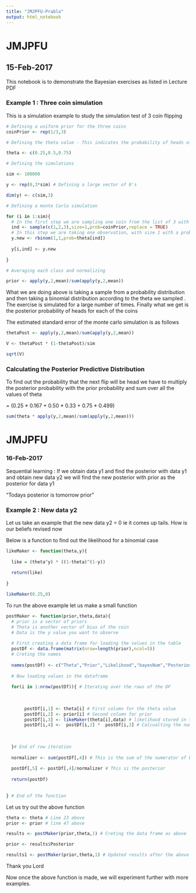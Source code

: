 ```yaml
---
title: "JMJPFU-Prablo"
output: html_notebook
---
```


# JMJPFU
## 15-Feb-2017

This notebook is to demonstrate the Bayesian exercises as listed in Lecture PDF


### Example 1 : Three coin simulation

This is a simulation example to study the simulation test of 3 coin flipping

```r

# Defining a uniform prior for the three coins
coinPrior <- rep(1/3,3)

# Defining the theta value - This indicates the probability of heads of each coin

theta <- c(0.25,0.5,0.75)

# Defining the simulations

sim <- 100000

y <- rep(0,3*sim) # Defining a large vector of 0's

dim(y) <- c(sim,3)

# Defining a monte Carlo simulation

for (i in 1:sim){
  # In the first step we are sampling one coin from the list of 3 with equal probability of 1/3
  ind <- sample(c(1,2,3),size=1,prob=coinPrior,replace = TRUE)
  # In this step we are taking one observation, with size 1 with a probability equal to the index which we earlier sampled
  y.new <- rbinom(1,1,prob=theta[ind])
  
  y[i,ind] <- y.new
  
}

# Averaging each class and normalizing

prior <- apply(y,2,mean)/sum(apply(y,2,mean))

```

What we are doing above is taking a sample from a probability distribution and then taking a binomial distribution according to the theta we sampled . The exercise is simulated for a large number of times. Finally what we get is the posterior probability of heads for each of the coins

The estimated standard error of the monte carlo simulation is as follows

```r
thetaPost <- apply(y,2,mean)/sum(apply(y,2,mean))

V <- thetaPost * (1-thetaPost)/sim

sqrt(V)
```

### Calculating the Posterior Predictive Distribution

To find out the probability that the next flip will be head we have to multiply the posterior probability with the prior probability and sum over all the values of theta

= (0.25 * 0.167 + 0.50 * 0.33 + 0.75 * 0.499)

```r
sum(theta * apply(y,2,mean)/sum(apply(y,2,mean)))

```

# JMJPFU
### 16-Feb-2017


Sequential learning : If we obtain data y1 and find the posterior with data y1 and obtain new data y2 we will find the new posterior with prior as the posterior for data y1

"Todays posterior is tomorrow prior"

### Example 2 : New data y2

Let us take an example that the new data y2 = 0 ie it comes up tails. How is our beliefs revised now

Below is a function to find out the likelihood for a binomial case

```r
likeMaker <- function(theta,y){
  
  like = (theta^y) * ((1-theta)^(1-y))
  
  return(like)
  
}


```


```r
likeMaker(0.25,0)
```

To run the above example let us make a small function 

```r

postMaker <- function(prior,theta,data){
  # prior is a vector of priors
  # Theta is another vector of bias of the coin
  # Data is the y value you want to observe
  
  # First creating a data frame for loading the values in the table
  postDf <- data.frame(matrix(nrow=length(prior),ncol=5))
  # Creting the names
  
  names(postDf) <- c("Theta","Prior","Likelihood","bayesNum","Posterior")
  
  # Now loading values in the dataframe
  
  for(i in 1:nrow(postDf)){ # Iterating over the rows of the DF
    
    
      
       postDf[i,1] <- theta[i] # First column for the theta value
       postDf[i,2] <- prior[i] # Second column for prior
       postDf[i,3] <- likeMaker(theta[i],data) # likelihood stored in the third column
       postDf[i,4] <-  postDf[i,2] *  postDf[i,3] # Calcualting the numerator of Bayes equation
    
    
    
  }# End of row iteration
  
  normalizer <- sum(postDf[,4]) # This is the sum of the numerator of bayes equation
  
  postDf[,5] <- postDf[,4]/normalizer # This si the posterior
  
  return(postDf)
  
  
} # End of the function

```


Let us try out the above function

```r
theta <- theta # Line 23 above
prior <- prior # line 47 above

results <- postMaker(prior,theta,1) # Creting the data frame as above

prior <- results$Posterior

results1 <- postMaker(prior,theta,1) # Updated results after the above

```

Thank you Lord

Now once the above function is made, we will experiment further with more examples.
